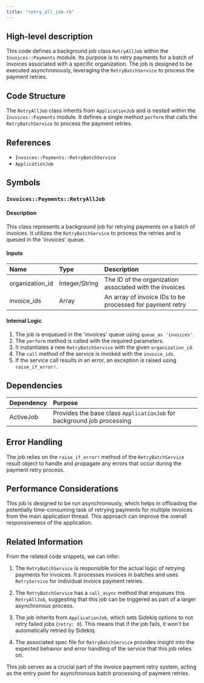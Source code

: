 ```yaml
---
title: "retry_all_job.rb"
---
```


## High-level description
This code defines a background job class `RetryAllJob` within the `Invoices::Payments` module. Its purpose is to retry payments for a batch of invoices associated with a specific organization. The job is designed to be executed asynchronously, leveraging the `RetryBatchService` to process the payment retries.

## Code Structure
The `RetryAllJob` class inherits from `ApplicationJob` and is nested within the `Invoices::Payments` module. It defines a single method `perform` that calls the `RetryBatchService` to process the payment retries.

## References
- `Invoices::Payments::RetryBatchService`
- `ApplicationJob`

## Symbols

### `Invoices::Payments::RetryAllJob`
#### Description
This class represents a background job for retrying payments on a batch of invoices. It utilizes the `RetryBatchService` to process the retries and is queued in the 'invoices' queue.

#### Inputs
| Name | Type | Description |
|:-----|:-----|:------------|
| organization_id | Integer/String | The ID of the organization associated with the invoices |
| invoice_ids | Array | An array of invoice IDs to be processed for payment retry |

#### Internal Logic
1. The job is enqueued in the 'invoices' queue using `queue_as 'invoices'`.
2. The `perform` method is called with the required parameters.
3. It instantiates a new `RetryBatchService` with the given `organization_id`.
4. The `call` method of the service is invoked with the `invoice_ids`.
5. If the service call results in an error, an exception is raised using `raise_if_error!`.

## Dependencies
| Dependency | Purpose |
|:-----------|:--------|
| ActiveJob | Provides the base class `ApplicationJob` for background job processing |

## Error Handling
The job relies on the `raise_if_error!` method of the `RetryBatchService` result object to handle and propagate any errors that occur during the payment retry process.

## Performance Considerations
This job is designed to be run asynchronously, which helps in offloading the potentially time-consuming task of retrying payments for multiple invoices from the main application thread. This approach can improve the overall responsiveness of the application.

## Related Information
From the related code snippets, we can infer:

1. The `RetryBatchService` is responsible for the actual logic of retrying payments for invoices. It processes invoices in batches and uses `RetryService` for individual invoice payment retries.

2. The `RetryBatchService` has a `call_async` method that enqueues this `RetryAllJob`, suggesting that this job can be triggered as part of a larger asynchronous process.

3. The job inherits from `ApplicationJob`, which sets Sidekiq options to not retry failed jobs (`retry: 0`). This means that if the job fails, it won't be automatically retried by Sidekiq.

4. The associated spec file for `RetryBatchService` provides insight into the expected behavior and error handling of the service that this job relies on.

This job serves as a crucial part of the invoice payment retry system, acting as the entry point for asynchronous batch processing of payment retries.